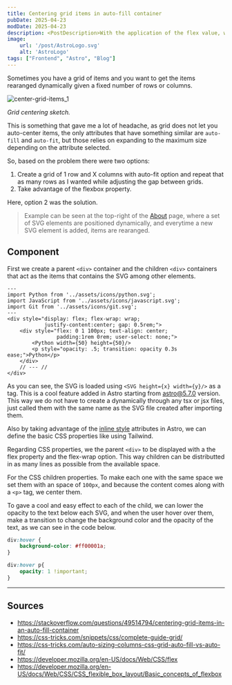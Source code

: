 ```yaml
---
title: Centering grid items in auto-fill container
pubDate: 2025-04-23
modDate: 2025-04-23
description: <PostDescription>With the application of the flex value, we can make a great look-alike auto-fixable grid</PostDescription>
image:
    url: '/post/AstroLogo.svg'
    alt: 'AstroLogo'
tags: ["Frontend", "Astro", "Blog"]
---
```

Sometimes you have a grid of items and you want to get the items rearanged dynamically given a fixed number of rows or columns.

![center-grid-items_1](../../assets/post/center-grid-items_1.png)

*Grid centering sketch.*

This is something that gave me a lot of headache, as grid does not let you auto-center items, the only attributes that have something similar are
`auto-fill` and `auto-fit`, but those relies on expanding to the maximum size depending on the attribute selected. 

So, based on the problem there were two options:
1. Create a grid of 1 row and X columns with auto-fit option and repeat that as many rows as I wanted while adjusting the gap between grids.
2. Take advantage of the flexbox property.

Here, option 2 was the solution.

> Example can be seen at the top-right of the <a href="/about">About</a> page, where 
> a set of SVG elements are positioned dynamically, and everytime a new SVG element is added, items are rearanged.

## Component

First we create a parent `<div>` container and the children `<div>` containers
that act as the items that contains the SVG among other elements.
```astro
---
import Python from '../assets/icons/python.svg';
import JavaScript from '../assets/icons/javascript.svg';
import Git from '../assets/icons/git.svg';
---
<div style="display: flex; flex-wrap: wrap; 
            justify-content:center; gap: 0.5rem;">
    <div style="flex: 0 1 100px; text-align: center; 
                padding:1rem 0rem; user-select: none;">
        <Python width={50} height={50}/>
        <p style="opacity: .5; transition: opacity 0.3s ease;">Python</p>
    </div>
    // --- //
</div>
```
As you can see, the SVG is loaded using `<SVG height={x} width={y}/>` as a tag. This is a cool feature added in Astro starting from [astro@5.7.0](https://docs.astro.build/en/guides/images/#svg-components) version.
This way we do not have to create a dynamically through any tsx or jsx files, just called them with the same name as the SVG file created after importing them.

Also by taking advantage of the [inline style](https://docs.astro.build/en/guides/styling/#inline-styles) attributes in Astro, we can define the basic CSS properties
like using Tailwind.

Regarding CSS properties, we the parent `<div>` to be displayed with a the flex property and the flex-wrap option. This way children can be distributted in as many lines
as possible from the available space.

For the CSS children properties. To make each one with the same space we set them with an space of `100px`, and because the content comes along with a `<p>` tag,
we center them.

To gave a cool and easy effect to each of the child, we can lower the opacity to the text below each SVG, and when the user hover over them, 
make a transition to change the background color and the opacity of the text, as we can see in the code below.
```scss
div:hover {
    background-color: #ff00001a;
}

div:hover p{
    opacity: 1 !important;
}
```
---
## Sources

* https://stackoverflow.com/questions/49514794/centering-grid-items-in-an-auto-fill-container
* https://css-tricks.com/snippets/css/complete-guide-grid/
* https://css-tricks.com/auto-sizing-columns-css-grid-auto-fill-vs-auto-fit/
* https://developer.mozilla.org/en-US/docs/Web/CSS/flex
* https://developer.mozilla.org/en-US/docs/Web/CSS/CSS_flexible_box_layout/Basic_concepts_of_flexbox